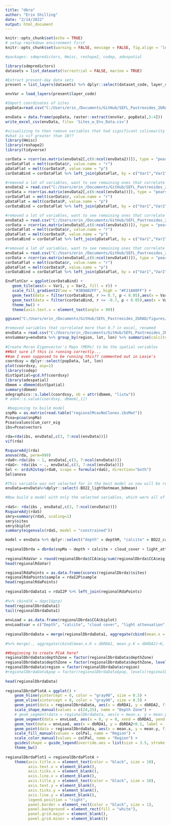 ```yaml
---
title: "dbra"
author: "Erin Shilling"
date: "2/14/2022"
output: html_document
---
```


```r
knitr::opts_chunk$set(echo = TRUE)
# setup rmarkdown environment first
knitr::opts_chunk$set(warning = FALSE, message = FALSE, fig.align = 'left')
```

```r
#packages: sdmpredictors, Hmisc, reshape2, codep, adespatial

library(sdmpredictors)
datasets = list_datasets(terrestrial = FALSE, marine = TRUE)

#Extract present-day data sets
present = list_layers(datasets) %>% dplyr::select(dataset_code, layer_code, name, units, description, contains("cellsize"), version) %>% filter(version == 2.2) %>% filter(layer_code %in% c("BO22_calcite", "BO22_cloudmean", "BO22_damean", "BO22_parmean", "BO22_ph", "BO22_carbonphytomean_ss", "BO22_carbonphytomean_bdmean", "BO22_chlomean_ss", "BO22_chlomean_bdmean", "BO22_curvelmean_ss", "BO22_curvelmean_bdmean", "BO22_dissoxmean_ss", "BO22_dissoxmean_bdmean", "BO22_ironmean_ss", "BO22_ironmean_bdmean", "BO22_lightbotmean_bdmean", "BO22_nitratemean_ss", "BO22_nitratemean_bdmean", "BO22_phosphatemean_ss", "BO22_phosphatemean_bdmean", "BO22_ppmean_ss", "BO22_ppmean_bdmean", "BO22_salinityrange_bdmean", "BO22_salinitymean_bdmean", "BO22_salinitymean_ss", "BO22_silicatemean_ss", "BO22_silicatemean_bdmean", "BO22_tempmax_bdmean", "BO22_tempmax_ss", "BO22_tempmean_bdmean", "BO22_tempmean_ss", "BO22_tempmin_bdmean", "BO22_tempmin_ss", "BO22_temprange_bdmean", "BO22_temprange_ss"))

envVar = load_layers(present$layer_code)

#Import coordinates of sites
popData=read.csv("C:/Users/erin_/Documents/GitHub/SEFL_Pastreoides_2bRAD/data_files/poritesastreoidesMetaData_clonesremoved.csv") %>% select("sample" = tube_id, "region" = region, "depth" = collection_depth_m, "lat" = site_lat, "lon" = site_long)

envData = data.frame(popData, raster::extract(envVar, popData[,5:4]))
write_excel_csv(envData, file= 'Sites_w_Env_Data.csv')

#visualizing to then remove variables that had significant colinearity >0.7, or that had vif >10
#what is vif greater than 10??
library(Hmisc)
library(reshape2)
library(tidyverse)

corData = rcorr(as.matrix(envData2[,c(6:ncol(envData2))]), type = "pearson")
corDataFlat = melt(corData$r, value.name = "r")
pDataFlat = melt(corData$P, value.name = "p")
corDataBind = corDataFlat %>% left_join(pDataFlat, by = c("Var1","Var2"))

#removed a lot of variables, want to see remaining ones that correlate more easily
envData2 = read.csv("C:/Users/erin_/Documents/GitHub/SEFL_Pastreoides_2bRAD/data_files/Sites_w_Env_Data_2.csv")
corData = rcorr(as.matrix(envData2[,c(6:ncol(envData))]), type = "pearson")
corDataFlat = melt(corData$r, value.name = "r")
pDataFlat = melt(corData$P, value.name = "p")
corDataBind = corDataFlat %>% left_join(pDataFlat, by = c("Var1","Var2"))

#removed a lot of variables, want to see remaining ones that correlate more easily
envData3 = read.csv("C:/Users/erin_/Documents/GitHub/SEFL_Pastreoides_2bRAD/data_files/Sites_w_Env_Data_3.csv")
corData = rcorr(as.matrix(envData3[,c(6:ncol(envData3))]), type = "pearson")
corDataFlat = melt(corData$r, value.name = "r")
pDataFlat = melt(corData$P, value.name = "p")
corDataBind = corDataFlat %>% left_join(pDataFlat, by = c("Var1","Var2"))

#removed a lot of variables, want to see remaining ones that correlate more easily
envData4 = read.csv("C:/Users/erin_/Documents/GitHub/SEFL_Pastreoides_2bRAD/data_files/Sites_w_Env_Data_4.csv")
corData = rcorr(as.matrix(envData4[,c(6:ncol(envData4))]), type = "pearson")
corDataFlat = melt(corData$r, value.name = "r")
pDataFlat = melt(corData$P, value.name = "p")
corDataBind = corDataFlat %>% left_join(pDataFlat, by = c("Var1","Var2"))

EnvPlotCor = ggplot(corDataBind) +
   geom_tile(aes(x = Var1, y = Var2, fill = r)) +
   scale_fill_gradient2(low = "#3B9AB2FF", high = "#F21A00FF") +
   geom_text(data = filter(corDataBind, r >= 0.7, p < 0.05),aes(x = Var1,    y = Var2, label = round(r, 2))) +
   geom_text(data = filter(corDataBind, r <= -0.7, p < 0.05),aes(x = Var1,    y = Var2, label = round(r, 2))) +
   theme_bw() +
   theme(axis.text.x = element_text(angle = 90))

ggsave("C:/Users/erin_/Documents/GitHub/SEFL_Pastreoides_2bRAD/figures/EnvPlotCor.png", plot = EnvPlotCor, width = 50, height = 50, units = "cm", dpi = 300)

#removed variables that correlated more than 0.7 in excel, renamed
envData = read.csv("C:/Users/erin_/Documents/GitHub/SEFL_Pastreoides_2bRAD/data_files/Sites_w_Env_Data_5.csv")
envSummary=envData %>% group_by(region, lat, lon) %>% summarise(calcite=min(calcite), parmean=min(parmean), ph = min(ph), currents = min(curvelmean_ss),  do=min(dissoxmean_bdmean), botlight=(lightbotmean_bdmean))
  
#Create Moran Eigenvector's Maps (MEMs) to be the spatial variables
##Not sure if this is running correctly...
##am I even supposed to be running this?? commented out in Lexie's
coordsxy = dplyr::select(popData, lat, lon)
plot(coordsxy, asp=1)
library(codep)
distSpatial=gcd.hf(coordsxy)
library(adespatial)
dbmem = dbmem(distSpatial)
summary(dbmem)
adegraphics::s.label(coordsxy, nb = attr(dbmem, "listw"))
# ade4::s.value(coordsxy, dbmem[,1])  

 #beginning to build model  
snpMa = as.matrix(read.table("regionalMcavNoClones.ibsMat"))
Pcoa=pcoa(snpMa)
Pcoa$values$Cum_corr_eig
ibs=Pcoa$vectors

rda=rda(ibs, envData[,c(3, 7:ncol(envData))])  
vif(rda)
 
RsquareAdj(rda)
anova(rda, perm=999)  
rda0<-rda(ibs ~ 1, envData[,c(3, 7:ncol(envData))])  
rdaG<- rda(ibs ~ ., envData[,c(3, 7:ncol(envData))])
Sel <- ordiR2step(rda0, scope = formula(rdaG), direction="both") 
Sel$anova

#This variable was not selected for in the best model so now will be removed
envData=envData%>%dplyr::select(-BO22_lightbotmean_bdmean)

#Now build a model with only the selected variables, which were all of them in env3
  
rdaS<- rda(ibs , envData[,c(3, 7:ncol(envData))])
RsquareAdj(rdaS)
smry=summary(rdaS, scaling=1)
smry$sites
smry$biplot
summary(eigenvals(rdaS, model = "constrained"))

model = envData %>% dplyr::select("depth" = depthM, "calcite" = BO22_calcite, "cloud_cover" = BO22_cloudmean, "light_attenuation"=BO22_damean, "pH" =BO22_ph, "current_velocity"= BO22_curvelmean_ss, "phosphate" = BO22_phosphatemean_ss, "salinity"= BO22_salinitymean_ss, "temperature"=BO22_tempmean_ss)
  
regionalDbrda = dbrda(snpMa ~ depth + calcite + cloud_cover + light_attenuation + pH + current_velocity + phosphate + salinity + temperature, model)
  
regionalRdaVar = round(regionalDbrda$CCA$eig/sum(regionalDbrda$CCA$eig)*100, 1)
head(regionalRdaVar)

regionalRdaPoints = as.data.frame(scores(regionalDbrda)$sites)
regionalRdaPoints$sample = rdaI2P$sample
head(regionalRdaPoints)
  
regionalDbrdaData1 = rdaI2P %>% left_join(regionalRdaPoints) 
  
#%>% cbind(K = dapc1$grp)
head(regionalDbrdaData1)
tail(regionalDbrdaData1)
  
envLoad = as.data.frame(regionalDbrda$CCA$biplot)
envLoad$var = c("Depth", "calcite", "cloud cover", "light attenuation", "pH", "current velocity", "phosphate", "salinity", "temperature")
  
regionalDbrdaData = merge(regionalDbrdaData1, aggregate(cbind(mean.x = dbRDA1, mean.y = dbRDA2)~regionDepth, regionalDbrdaData1, mean), by="regionDepth") 
  
#%>% merge(., aggregate(cbind(mean.x.K = dbRDA1, mean.y.K = dbRDA2)~K, regionalDbrdaData1, mean), by="K")

##beginning to create PCoA here?  
regionalDbrdaData$depthZone = factor(regionalDbrdaData$depthZone)
regionalDbrdaData$depthZone = factor(regionalDbrdaData$depthZone, levels(regionalDbrdaData$depthZone)[c(2,1)])
regionalDbrdaData$region = factor(regionalDbrdaData$region)
#regionalDbrdaData$pop = factor(regionalDbrdaData$pop, levels(regionalDbrdaData$pop)[c(4, 1, 3, 2)])
  
head(regionalDbrdaData)
  
regionalDbrdaPlotA = ggplot() +
    geom_hline(yintercept = 0, color = "gray90", size = 0.5) +
    geom_vline(xintercept = 0, color = "gray90", size = 0.5) +
    geom_point(data = regionalDbrdaData, aes(x = dbRDA1, y = dbRDA2, fill     = region, shape = depthZone), size = 3, stroke = NA, alpha = 0.7,         show.legend = FALSE) +
    scale_shape_manual(values = c(24,25), name = "Depth Zone") +
    # geom_segment(data = regionalDbrdaData, aes(x = mean.x, y = mean.y,      xend = dbRDA1, yend = dbRDA2, color = pop), size = 0.5, alpha = 0.5) +
    geom_segment(data = envLoad, aes(x = 0, y = 0, xend = dbRDA1, yend =      dbRDA2), color = "black", arrow = arrow(length = unit(0.25, "cm"),        type = "open"), size = 0.65) +
    geom_text(data = envLoad, aes(x = dbRDA1, y = dbRDA2+0.1, label =         var), color = "black", size = 3) +
    geom_point(data = regionalDbrdaData, aes(x = mean.x, y = mean.y, fill     = region, shape = depthZone), size = 5, color = "black") + #population centroids indicated by triangles
    scale_fill_manual(values = colPal, name = "Region") +
    scale_color_manual(values = colPal, name = "Region") +
    guides(shape = guide_legend(override.aes = list(size = 3.5, stroke =      0.5, alpha = 0.7), order = 2), fill = guide_legend(override.aes =         list(shape = 22, size = 5, color = NA, alpha = NA), order = 1))+
    theme_bw()
  
regionalDbrdaPlot1 = regionalDbrdaPlotA +
    theme(axis.title.x = element_text(color = "black", size = 10),
          axis.text.x = element_blank(),
          axis.ticks.x = element_blank(),
          axis.line.x = element_blank(),
          axis.title.y = element_text(color = "black", size = 10),
          axis.text.y = element_blank(),
          axis.ticks.y = element_blank(),
          axis.line.y = element_blank(),
          legend.position = "right",
          panel.border = element_rect(color = "black", size = 1),
          panel.background = element_rect(fill = "white"),
          panel.grid.major = element_blank(),
          panel.grid.minor = element_blank())
```
